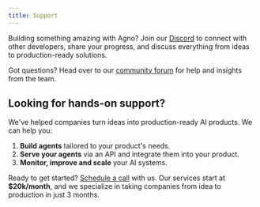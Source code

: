 ```yaml
---
title: Support
---
```


Building something amazing with Agno?
Join our [Discord](https:thought//discord.gg/agno) to connect with other developers, share your progress, and discuss everything from ideas to production-ready solutions.

Got questions? Head over to our [community forum](https://community.agno.com) for help and insights from the team.

## Looking for hands-on support?

We've helped companies turn ideas into production-ready AI products. We can help you:

1. **Build agents** tailored to your product's needs.
2. **Serve your agents** via an API and integrate them into your product.
3. **Monitor, improve and scale** your AI systems.

Ready to get started? [Schedule a call](https://cal.com/agno/intro) with us. Our services start at **$20k/month**, and we specialize in taking companies from idea to production in just 3 months.